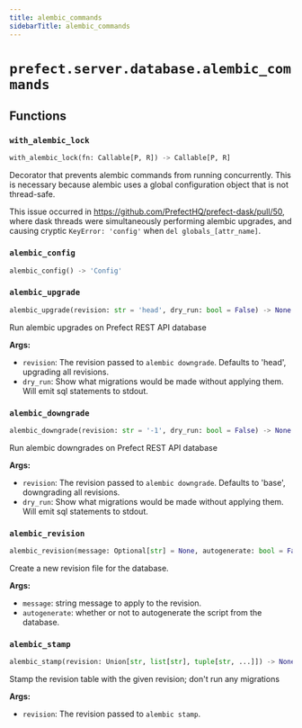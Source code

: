 ```yaml
---
title: alembic_commands
sidebarTitle: alembic_commands
---
```


# `prefect.server.database.alembic_commands`

## Functions

### `with_alembic_lock` <sup><a href="https://github.com/prefecthq/prefect/blob/main/src/prefect/server/database/alembic_commands.py#L22" target="_blank"><Icon icon="github" style="width: 14px; height: 14px;" /></a></sup>

```python
with_alembic_lock(fn: Callable[P, R]) -> Callable[P, R]
```


Decorator that prevents alembic commands from running concurrently.
This is necessary because alembic uses a global configuration object
that is not thread-safe.

This issue occurred in https://github.com/PrefectHQ/prefect-dask/pull/50, where
dask threads were simultaneously performing alembic upgrades, and causing
cryptic `KeyError: 'config'` when `del globals_[attr_name]`.


### `alembic_config` <sup><a href="https://github.com/prefecthq/prefect/blob/main/src/prefect/server/database/alembic_commands.py#L41" target="_blank"><Icon icon="github" style="width: 14px; height: 14px;" /></a></sup>

```python
alembic_config() -> 'Config'
```

### `alembic_upgrade` <sup><a href="https://github.com/prefecthq/prefect/blob/main/src/prefect/server/database/alembic_commands.py#L54" target="_blank"><Icon icon="github" style="width: 14px; height: 14px;" /></a></sup>

```python
alembic_upgrade(revision: str = 'head', dry_run: bool = False) -> None
```


Run alembic upgrades on Prefect REST API database

**Args:**
- `revision`: The revision passed to `alembic downgrade`. Defaults to 'head', upgrading all revisions.
- `dry_run`: Show what migrations would be made without applying them. Will emit sql statements to stdout.


### `alembic_downgrade` <sup><a href="https://github.com/prefecthq/prefect/blob/main/src/prefect/server/database/alembic_commands.py#L76" target="_blank"><Icon icon="github" style="width: 14px; height: 14px;" /></a></sup>

```python
alembic_downgrade(revision: str = '-1', dry_run: bool = False) -> None
```


Run alembic downgrades on Prefect REST API database

**Args:**
- `revision`: The revision passed to `alembic downgrade`. Defaults to 'base', downgrading all revisions.
- `dry_run`: Show what migrations would be made without applying them. Will emit sql statements to stdout.


### `alembic_revision` <sup><a href="https://github.com/prefecthq/prefect/blob/main/src/prefect/server/database/alembic_commands.py#L91" target="_blank"><Icon icon="github" style="width: 14px; height: 14px;" /></a></sup>

```python
alembic_revision(message: Optional[str] = None, autogenerate: bool = False, **kwargs: Any) -> None
```


Create a new revision file for the database.

**Args:**
- `message`: string message to apply to the revision.
- `autogenerate`: whether or not to autogenerate the script from the database.


### `alembic_stamp` <sup><a href="https://github.com/prefecthq/prefect/blob/main/src/prefect/server/database/alembic_commands.py#L110" target="_blank"><Icon icon="github" style="width: 14px; height: 14px;" /></a></sup>

```python
alembic_stamp(revision: Union[str, list[str], tuple[str, ...]]) -> None
```


Stamp the revision table with the given revision; don't run any migrations

**Args:**
- `revision`: The revision passed to `alembic stamp`.

